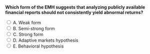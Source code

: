 ::: {.question-block}

<form onsubmit="event.preventDefault(); checkAnswer('module5_mcq_q41')" data-correct-answer="B">
<strong style="display: block;">Which form of the EMH suggests that analyzing publicly available financial reports should not consistently yield abnormal returns?</strong>

<label><input type="radio" name="module5_mcq_q41" value="A"> A. Weak form</label><br>
<label><input type="radio" name="module5_mcq_q41" value="B"> B. Semi-strong form</label><br>
<label><input type="radio" name="module5_mcq_q41" value="C"> C. Strong form</label><br>
<label><input type="radio" name="module5_mcq_q41" value="D"> D. Adaptive markets hypothesis</label><br>
<label><input type="radio" name="module5_mcq_q41" value="E"> E. Behavioral hypothesis</label><br>
</form>

<div id="feedback-module5_mcq_q41" class="feedback" data-status="" style="display:none;">
✅ Correct: B. Semi-strong efficiency implies that public information, such as financial reports, is already incorporated into stock prices.
</div>

:::
